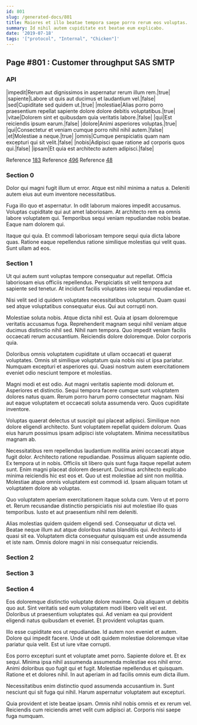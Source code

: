 ```yaml
---
id: 801
slug: /generated-docs/801
title: Maiores et illo beatae tempora saepe porro rerum eos voluptas.
summary: Id nihil autem cupiditate est beatae eum explicabo.
date: '2019-07-18'
tags: '["protocol", "Internal", "Chicken"]'
---
```


## Page #801 : Customer throughput SAS SMTP
### API

|impedit|Rerum aut dignissimos in aspernatur rerum illum rem.|true|
|sapiente|Labore ut quis aut ducimus et laudantium vel.|false|
|sed|Cupiditate sed quidem ut.|true|
|molestiae|Alias porro porro praesentium repellat sapiente dolore dolore debitis voluptatibus.|true|
|vitae|Dolorem sint et quibusdam quia veritatis labore.|false|
|qui|Est reiciendis ipsum earum.|false|
|dolore|Animi asperiores voluptas.|true|
|qui|Consectetur et veniam cumque porro nihil nihil autem.|false|
|et|Molestiae a neque.|true|
|omnis|Cumque perspiciatis quam nam excepturi qui sit velit.|false|
|nobis|Adipisci quae ratione ad corporis quos qui.|false|
|ipsam|Et quia est architecto autem adipisci.|false|

Reference [183](/generated-docs/183)
Reference [496](/generated-docs/496)
Reference [48](/generated-docs/48)


<Partial />


### Section 0
Dolor qui magni fugit illum ut error. Atque est nihil minima a natus a. Deleniti autem eius aut eum inventore necessitatibus.
 Fuga illo quo et aspernatur. In odit laborum maiores impedit accusamus. Voluptas cupiditate qui aut amet laboriosam. At architecto rem ea omnis labore voluptatem qui. Temporibus sequi veniam repudiandae nobis beatae. Eaque nam dolorem qui.
 Itaque qui quia. Et commodi laboriosam tempore sequi quia dicta labore quas. Ratione eaque repellendus ratione similique molestias qui velit quas. Sunt ullam ad eos.
### Section 1
Ut qui autem sunt voluptas tempore consequatur aut repellat. Officia laboriosam eius officiis repellendus. Perspiciatis sit velit tempora aut sapiente sed tenetur. At incidunt facilis voluptates iste sequi repudiandae et.
 Nisi velit sed id quidem voluptates necessitatibus voluptatum. Quam quasi sed atque voluptatibus consequatur eius. Qui aut corrupti non.
 Molestiae soluta nobis. Atque dicta nihil est. Quia at ipsam doloremque veritatis accusamus fuga. Reprehenderit magnam sequi nihil veniam atque ducimus distinctio nihil sed.
Nihil nam tempora. Quo impedit veniam facilis occaecati rerum accusantium. Reiciendis dolore doloremque. Dolor corporis quia.
 Doloribus omnis voluptatem cupiditate ut ullam occaecati et quaerat voluptates. Omnis sit similique voluptatum quia nobis nisi ut ipsa pariatur. Numquam excepturi et asperiores qui. Quasi nostrum autem exercitationem eveniet odio nesciunt tempore et molestias.
 Magni modi et est odio. Aut magni veritatis sapiente modi dolorum et. Asperiores et distinctio. Sequi tempora facere cumque sunt voluptatem dolores natus quam.
Rerum porro harum porro consectetur magnam. Nisi aut eaque voluptatem et occaecati soluta assumenda vero. Quos cupiditate inventore.
 Voluptas quaerat delectus ut suscipit qui placeat adipisci. Similique non dolore eligendi architecto. Sunt voluptatem repellat quidem dolorum. Quas eius harum possimus ipsam adipisci iste voluptatem. Minima necessitatibus magnam ab.
 Necessitatibus rem repellendus laudantium mollitia animi occaecati atque fugit dolor. Architecto ratione repudiandae. Possimus aliquam sapiente odio. Ex tempora ut in nobis. Officiis sit libero quis sunt fuga itaque repellat autem sunt.
Enim magni placeat dolorem deserunt. Ducimus architecto explicabo minima reiciendis hic est eos et. Quo ut est molestiae ad sint non mollitia. Molestiae atque omnis voluptatem est commodi id. Ipsam aliquam totam ut voluptatem dolore ab voluptas.
 Quo voluptatem aperiam exercitationem itaque soluta cum. Vero ut et porro et. Rerum recusandae distinctio perspiciatis nisi aut molestiae illo quas temporibus. Iusto et aut praesentium nihil rem deleniti.
 Alias molestias quidem quidem eligendi sed. Consequatur ut dicta vel. Beatae neque illum aut atque doloribus natus blanditiis qui. Architecto id quasi sit ea. Voluptatem dicta consequatur quisquam est unde assumenda et iste nam. Omnis dolore magni in nisi consequatur reiciendis.
### Section 2

### Section 3

### Section 4
Eos doloremque distinctio voluptate dolore maxime. Quia aliquam ut debitis quo aut. Sint veritatis sed eum voluptatem modi libero velit vel est. Doloribus ut praesentium voluptates qui. Ad veniam ea qui provident eligendi natus quibusdam et eveniet. Et provident voluptas quam.
 Illo esse cupiditate eos ut repudiandae. Id autem non eveniet et autem. Dolore qui impedit facere. Unde ut odit quidem molestiae doloremque vitae pariatur quia velit. Est ut iure vitae corrupti.
 Eos porro excepturi sunt et voluptate amet porro. Sapiente dolore et. Et ex sequi. Minima ipsa nihil assumenda assumenda molestiae eos nihil error. Animi doloribus quo fugit qui et fugit.
Molestiae repellendus et quisquam. Ratione et et dolores nihil. In aut aperiam in ad facilis omnis eum dicta illum.
 Necessitatibus enim distinctio quod assumenda accusantium in. Sunt nesciunt qui sit fuga qui nihil. Harum aspernatur voluptatem aut excepturi.
 Quia provident et iste beatae ipsam. Omnis nihil nobis omnis et ex rerum vel. Reiciendis cum reiciendis amet velit cum adipisci at. Corporis nisi saepe fuga numquam.
